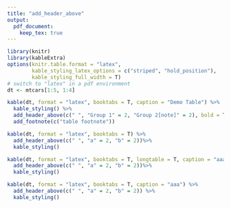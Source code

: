 ```yaml
---
title: "add_header_above"
output: 
  pdf_document:
    keep_tex: true
---
```


```r
library(knitr)
library(kableExtra)
options(knitr.table.format = "latex", 
        kable_styling_latex_options = c("striped", "hold_position"),
        kable_styling_full_width = T)
# switch to "latex" in a pdf environment
dt <- mtcars[1:5, 1:4]

kable(dt, format = "latex", booktabs = T, caption = "Demo Table") %>%
  kable_styling() %>%
  add_header_above(c(" ", "Group 1" = 2, "Group 2[note]" = 2), bold = T, italic = T) %>%
  add_footnote(c("table footnote")) 
```

```r
kable(dt, format = "latex", booktabs = T) %>%
  add_header_above(c(" ", "a" = 2, "b" = 2))%>%
  kable_styling()
```


```r
kable(dt, format = "latex", booktabs = T, longtable = T, caption = "aaa") %>%
  add_header_above(c(" ", "a" = 2, "b" = 2))%>%
  kable_styling()
```

```r
kable(dt, format = "latex", booktabs = T, caption = "aaa") %>%
  add_header_above(c(" ", "a" = 2, "b" = 2)) %>%
  kable_styling()
```

